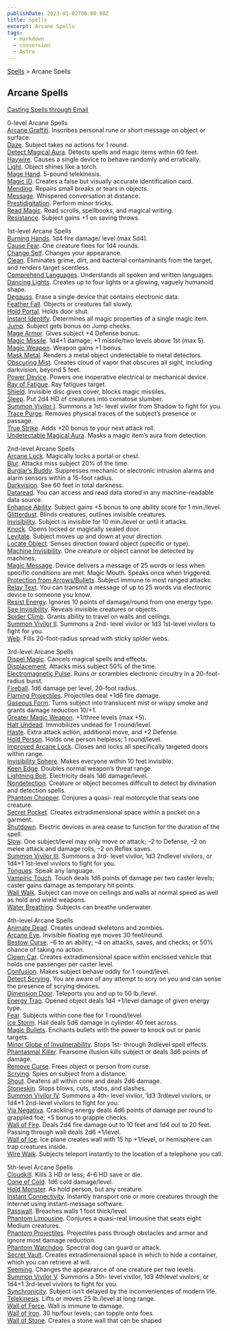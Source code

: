 ```yaml
---
publishDate: 2023-01-02T00:00:00Z
title: Spells
excerpt: Arcane Spells
tags:
  - markdown
  - conversion
  - Astro
---
```


[Spells](arcana-d20-srd-spells-index) > Arcane Spells

## Arcane Spells

[Casting Spells through Email](arcana-d20-srd-spells-casting-spells-through-email)

0-level Arcane Spells  
[Arcane Graffiti](arcana-d20-srd-spells-arcane-graffiti). Inscribes personal
rune or short message on object or surface.  
[Daze](modern-d20-srd-fx-daze). Subject takes no actions for 1 round.  
[Detect Magical Aura](modern-d20-srd-fx-detect-magical-aura). Detects spells
and magic items within 60 feet.  
[Haywire](arcana-d20-srd-spells-haywire). Causes a single device to behave
randomly and erratically.  
[Light](modern-d20-srd-fx-light). Object shines like a torch.  
[Mage Hand](modern-d20-srd-fx-mage-hand). 5-pound telekinesis.  
[Magic ID](arcana-d20-srd-spells-magic-id). Creates a false but visually
accurate identification card.  
[Mending](arcana-d20-srd-spells-mending). Repairs small breaks or tears in
objects.  
[Message](modern-d20-srd-fx-message). Whispered conversation at distance.  
[Prestidigitation](modern-d20-srd-fx-prestidigitation). Perform minor tricks.  
[Read Magic](modern-d20-srd-fx-read-magic). Read scrolls, spellbooks, and
magical writing.  
[Resistance](modern-d20-srd-fx-resistance). Subject gains +1 on saving throws.

1st-level Arcane Spells  
[Burning Hands](modern-d20-srd-fx-burning-hands). 1d4 fire damage/ level (max
5d4).  
[Cause Fear](modern-d20-srd-fx-cause-fear). One creature flees for 1d4 rounds.  
[Change Self](modern-d20-srd-fx-change-self). Changes your appearance.  
[Clean](arcana-d20-srd-spells-clean). Eliminates grime, dirt, and bacterial
contaminants from the target, and renders target scentless.  
[Comprehend Languages](modern-d20-srd-fx-comprehend-languages). Understands
all spoken and written languages.  
[Dancing Lights](arcana-d20-srd-spells-dancing-lights). Creates up to four
lights or a glowing, vaguely humanoid shape.  
[Degauss](arcana-d20-srd-spells-degauss). Erase a single device that contains
electronic data.  
[Feather Fall](modern-d20-srd-fx-feather-fall). Objects or creatures fall
slowly.  
[Hold Portal](modern-d20-srd-fx-hold-portal). Holds door shut.  
[Instant Identify](arcana-d20-srd-spells-instant-identify). Determines all
magic properties of a single magic item.  
[Jump](modern-d20-srd-fx-jump). Subject gets bonus on Jump checks.  
[Mage Armor](modern-d20-srd-fx-mage-armor). Gives subject +4 Defense bonus.  
[Magic Missile](modern-d20-srd-fx-magic-missile). 1d4+1 damage; +1 missile/two
levels above 1st (max 5).  
[Magic Weapon](modern-d20-srd-fx-magic-weapon). Weapon gains +1 bonus.  
[Mask Metal](arcana-d20-srd-spells-mask-metal). Renders a metal object
undetectable to metal detectors.  
[Obscuring Mist](arcana-d20-srd-spells-obscuring-mist). Creates cloud of vapor
that obscures all sight, including darkvision, beyond 5 feet.  
[Power Device](modern-d20-srd-fx-power-device). Powers one inoperative
electrical or mechanical device.  
[Ray of Fatigue](modern-d20-srd-fx-ray-of-fatigue). Ray fatigues target.  
[Shield](arcana-d20-srd-spells-shield-other). Invisible disc gives cover,
blocks magic missiles.  
[Sleep](modern-d20-srd-fx-sleep). Put 2d4 HD of creatures into comatose
slumber.  
[Summon Vivilor I](arcana-d20-srd-spells-summon-vivilor-i). Summons a 1st-
level vivilor from Shadow to fight for you.  
[Trace Purge](arcana-d20-srd-spells-trace-purge). Removes physical traces of
the subject’s presence or passage.  
[True Strike](modern-d20-srd-fx-true-strike). Adds +20 bonus to your next
attack roll.  
[Undetectable Magical Aura](arcana-d20-srd-spells-undetectable-magical-aura).
Masks a magic item’s aura from detection.

2nd-level Arcane Spells  
[Arcane Lock](modern-d20-srd-fx-arcane-lock). Magically locks a portal or
chest.  
[Blur](modern-d20-srd-fx-blur). Attacks miss subject 20% of the time.  
[Burglar’s Buddy](arcana-d20-srd-spells-burglars-buddy). Suppresses mechanic
or electronic intrusion alarms and alarm sensors within a 15-foot radius.  
[Darkvision](modern-d20-srd-fx-darkvision). See 60 feet in total darkness.  
[Dataread](arcana-d20-srd-spells-dataread). You can access and read data
stored in any machine-readable data source.  
[Enhance Ability](modern-d20-srd-fx-enhance-ability). Subject gains +5 bonus
to one ability score for 1 min./level.  
[Glitterdust](modern-d20-srd-fx-glitterdust). Blinds creatures, outlines
invisible creatures.  
[Invisibility](modern-d20-srd-fx-invisibility). Subject is invisible for 10
min./level or until it attacks.  
[Knock](modern-d20-srd-fx-knock). Opens locked or magically sealed door.  
[Levitate](modern-d20-srd-fx-levitate). Subject moves up and down at your
direction.  
[Locate Object](modern-d20-srd-fx-locate-object). Senses direction toward
object (specific or type).  
[Machine Invisibility](arcana-d20-srd-spells-machine-invisibility). One
creature or object cannot be detected by machines.  
[Magic Message](arcana-d20-srd-spells-magic-message). Device delivers a
message of 25 words or less when specific conditions are met. Magic Mouth.
Speaks once when triggered.  
[Protection from Arrows/Bullets](modern-d20-srd-fx-protection-from-arrows-bullets). Subject immune to most ranged attacks.  
[Relay Text](arcana-d20-srd-spells-relay-text). You can transmit a message of
up to 25 words via electronic device to someone you know.  
[Resist Energy](modern-d20-srd-fx-resist-energy). Ignores 10 points of
damage/round from one energy type.  
[See Invisibility](modern-d20-srd-fx-see-invisibility). Reveals invisible
creatures or objects.  
[Spider Climb](modern-d20-srd-fx-spider-climb). Grants ability to travel on
walls and ceilings.  
[Summon Vivilor II](arcana-d20-srd-spells-summon-vivilor-ii). Summons a 2nd-
level vivilor or 1d3 1st-level vivilors to fight for you.  
[Web](modern-d20-srd-fx-web). Fills 20-foot-radius spread with sticky spider
webs.

3rd-level Arcane Spells  
[Dispel Magic](modern-d20-srd-fx-dispel-magic). Cancels magical spells and
effects.  
[Displacement](modern-d20-srd-fx-displacement). Attacks miss subject 50% of
the time.  
[Electromagnetic Pulse](arcana-d20-srd-spells-electromagnetic-pulse). Ruins or
scrambles electronic circuitry in a 20-foot-radius burst.  
[Fireball](modern-d20-srd-fx-fireball). 1d6 damage per level, 20-foot radius.  
[Flaming Projectiles](modern-d20-srd-fx-flaming-projectiles). Projectiles deal
+1d6 fire damage.  
[Gaseous Form](arcana-d20-srd-spells-gaseous-form). Turns subject into
translucent mist or wispy smoke and grants damage reduction 10/+1.  
[Greater Magic Weapon](modern-d20-srd-fx-greater-magic-weapon). +1/three
levels (max +5).  
[Halt Undead](modern-d20-srd-fx-halt-undead). Immobilizes undead for 1
round/level.  
[Haste](modern-d20-srd-fx-haste). Extra attack action, additional move, and +2
Defense.  
[Hold Person](modern-d20-srd-fx-hold-person). Holds one person helpless; 1
round/level.  
[Improved Arcane Lock](arcana-d20-srd-spells-improved-arcane-lock). Closes and
locks all specifically targeted doors within range.  
[Invisibility Sphere](modern-d20-srd-fx-invisibility-sphere). Makes everyone
within 10 feet invisible.  
[Keen Edge](modern-d20-srd-fx-keen-edge). Doubles normal weapon’s threat
range.  
[Lightning Bolt](modern-d20-srd-fx-lightning-bolt). Electricity deals 1d6
damage/level.  
[Nondetection](arcana-d20-srd-spells-nondetection). Creature or object becomes
difficult to detect by divination and detection spells.  
[Phantom Chopper](arcana-d20-srd-spells-phantom-chopper). Conjures a quasi-
real motorcycle that seats one creature.  
[Secret Pocket](arcana-d20-srd-spells-secret-pocket). Creates extradimensional
space within a pocket on a garment.  
[Shutdown](arcana-d20-srd-spells-shutdown). Electric devices in area cease to
function for the duration of the spell.  
[Slow](modern-d20-srd-fx-slow). One subject/level may only move or attack; –2
to Defense, –2 on melee attack and damage rolls, –2 on Reflex saves.  
[Summon Vivilor III](arcana-d20-srd-spells-summon-vivilor-iii). Summons a 3rd-
level vivilor, 1d3 2ndlevel vivilors, or 1d4+1 1st-level vivilors to fight for
you.  
[Tongues](modern-d20-srd-fx-tongues). Speak any language.  
[Vampiric Touch](arcana-d20-srd-spells-vampiric-touch). Touch deals 1d6 points
of damage per two caster levels; caster gains damage as temporary hit points.  
[Wall Walk](arcana-d20-srd-spells-wall-walk). Subject can move on ceilings and
walls at normal speed as well as hold and wield weapons.  
[Water Breathing](modern-d20-srd-fx-water-breathing). Subjects can breathe
underwater.

4th-level Arcane Spells  
[Animate Dead](modern-d20-srd-fx-animate-dead). Creates undead skeletons and
zombies.  
[Arcane Eye](modern-d20-srd-fx-arcane-eye). Invisible floating eye moves 30
feet/round.  
[Bestow Curse](modern-d20-srd-fx-bestow-curse). –6 to an ability; –4 on
attacks, saves, and checks; or 50% chance of taking no action.  
[Clown Car](arcana-d20-srd-spells-clown-car). Creates extradimensional space
within enclosed vehicle that holds one passenger per caster level.  
[Confusion](modern-d20-srd-fx-confusion). Makes subject behave oddly for 1
round/level.  
[Detect Scrying](arcana-d20-srd-spells-detect-scrying). You are aware of any
attempt to scry on you and can sense the presence of scrying devices.  
[Dimension Door](modern-d20-srd-fx-dimension-door). Teleports you and up to 50
lb./level.  
[Energy Trap](modern-d20-srd-fx-energy-trap). Opened object deals 1d4 +1/level
damage of given energy type.  
[Fear](modern-d20-srd-fx-fear). Subjects within cone flee for 1 round/level.  
[Ice Storm](modern-d20-srd-fx-ice-storm). Hail deals 5d6 damage in cylinder 40
feet across.  
[Magic Bullets](arcana-d20-srd-spells-magic-bullets). Enchants bullets with
the power to knock out or panic targets.  
[Minor Globe of Invulnerability](modern-d20-srd-fx-minor-globe-of-invulnerability). Stops 1st- through 3rdlevel spell effects.  
[Phantasmal Killer](arcana-d20-srd-spells-phantasmal-killer). Fearsome
illusion kills subject or deals 3d6 points of damage.  
[Remove Curse](modern-d20-srd-fx-remove-curse). Frees object or person from
curse.  
[Scrying](arcana-d20-srd-spells-scrying). Spies on subject from a distance.  
[Shout](modern-d20-srd-fx-shout). Deafens all within cone and deals 2d6
damage.  
[Stoneskin](modern-d20-srd-fx-stoneskin). Stops blows, cuts, stabs, and
slashes.  
[Summon Vivilor IV](arcana-d20-srd-spells-summon-vivilor-iv). Summons a 4th-
level vivilor, 1d3 3rdlevel vivilors, or 1d4+1 2nd-level vivilors to fight for
you.  
[Via Negativa](arcana-d20-srd-spells-via-negativa). Crackling energy deals 4d6
points of damage per round to grappled foe; +5 bonus to grapple checks.  
[Wall of Fire](modern-d20-srd-fx-wall-of-fire). Deals 2d4 fire damage out to
10 feet and 1d4 out to 20 feet. Passing through wall deals 2d6 +1/level.  
[Wall of Ice](modern-d20-srd-fx-wall-of-ice). Ice plane creates wall with 15
hp +1/level, or hemisphere can trap creatures inside.  
[Wire Walk](arcana-d20-srd-spells-wire-walk). Subjects teleport instantly to
the location of a telephone you call.

5th-level Arcane Spells  
[Cloudkill](modern-d20-srd-fx-cloudkill). Kills 3 HD or less; 4–6 HD save or
die.  
[Cone of Cold](modern-d20-srd-fx-cone-of-cold). 1d6 cold damage/level.  
[Hold Monster](modern-d20-srd-fx-hold-monster). As hold person, but any
creature.  
[Instant Connectivity](arcana-d20-srd-spells-instant-connectivity). Instantly
transport one or more creatures through the Internet using instant-message
software.  
[Passwall](modern-d20-srd-fx-passwall). Breaches walls 1 foot thick/level.  
[Phantom Limousine](arcana-d20-srd-spells-phantom-limousine). Conjures a
quasi-real limousine that seats eight Medium creatures.  
[Phantom Projectiles](arcana-d20-srd-spells-phantom-projectiles). Projectiles
pass through obstacles and armor and ignore most damage reduction.  
[Phantom Watchdog](modern-d20-srd-fx-phantom-watchdog). Spectral dog can guard
or attack.  
[Secret Vault](arcana-d20-srd-spells-secret-vault). Creates extradimensional
space in which to hide a container, which you can retrieve at will.  
[Seeming](arcana-d20-srd-spells-seeming). Changes the appearance of one
creature per two levels.  
[Summon Vivilor V](arcana-d20-srd-spells-summon-vivilor-v). Summons a 5th-
level vivilor, 1d3 4thlevel vivilors, or 1d4+1 3rd-level vivilors to fight for
you.  
[Synchronicity](arcana-d20-srd-spells-synchonicity). Subject isn’t delayed by
the inconveniences of modern life.  
[Telekinesis](modern-d20-srd-fx-telekinesis). Lifts or moves 25 lb./level at
long range.  
[Wall of Force](modern-d20-srd-fx-wall-of-force). Wall is immune to damage.  
[Wall of Iron](modern-d20-srd-fx-wall-of-iron). 30 hp/four levels; can topple
onto foes.  
[Wall of Stone](modern-d20-srd-fx-wall-of-stone). Creates a stone wall that
can be shaped

